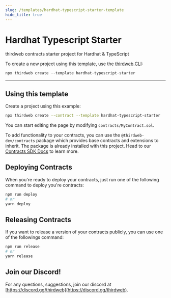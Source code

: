 ```yaml
---
slug: /templates/hardhat-typescript-starter-template
hide_title: true
---
```



# Hardhat Typescript Starter

thirdweb contracts starter project for Hardhat & TypeScript

To create a new project using this template, use the [thirdweb CLI](/cli):

```jsx
npx thirdweb create --template hardhat-typescript-starter
```

<div
  style={{
    display: "flex",
    flexDirection: "row",
    gap: "2%",
    marginBottom: 32,
    width: "100%",
    alignItems: "center",
    justifyContent: "center",
    marginTop: 16,
  }}
>
  <ViewCodeButton
    link="https://github.com/thirdweb-example/hardhat-typescript-starter"
    name="hardhat-typescript-starter"
  />
</div>

---

## Using this template

Create a project using this example:

```bash
npx thirdweb create --contract --template hardhat-typescript-starter
```

You can start editing the page by modifying `contracts/MyContract.sol`.

To add functionality to your contracts, you can use the `@thirdweb-dev/contracts` package which provides base contracts and extensions to inherit. The package is already installed with this project. Head to our [Contracts SDK Docs](https://portal.thirdweb.com/thirdweb-deploy/contract-extensions) to learn more.

## Deploying Contracts

When you're ready to deploy your contracts, just run one of the following command to deploy you're contracts:

```bash
npm run deploy
# or
yarn deploy
```

## Releasing Contracts

If you want to release a version of your contracts publicly, you can use one of the followings command:

```bash
npm run release
# or
yarn release
```

## Join our Discord!

For any questions, suggestions, join our discord at [https://discord.gg/thirdweb](https://discord.gg/thirdweb).
